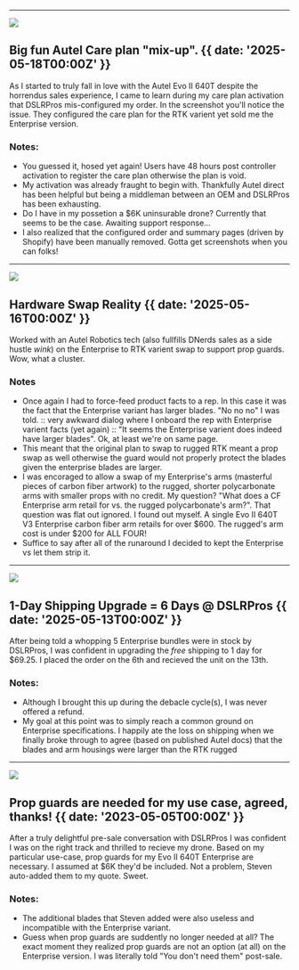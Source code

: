 

---

![](@/images/dslrpros-order-summary-error.png)

## Big fun Autel Care plan "mix-up". {{ date: '2025-05-18T00:00Z' }}

As I started to truly fall in love with the Autel Evo II 640T despite the horrendus sales experience, I came to learn during my care plan activation that DSLRPros mis-configured my order. In the screenshot you'll notice the issue. They configured the care plan for the RTK varient yet sold me the Enterprise version. 

### <SparkleIcon /> Notes:

- You guessed it, hosed yet again! Users have 48 hours post controller activation to register the care plan otherwise the plan is void. 
- My activation was already fraught to begin with. Thankfully Autel direct has been helpful but being a middleman between an OEM and DSLRPros has been exhausting.
- Do I have in my possetion a $6K uninsurable drone? Currently that seems to be the case. Awaiting support response...
- I also realized that the configured order and summary pages (driven by Shopify) have been manually removed. Gotta get screenshots when you can folks!

---

![](@/images/evo-2-enterprise-prop-guard-incompatible.png)

## Hardware Swap Reality {{ date: '2025-05-16T00:00Z' }}

Worked with an Autel Robotics tech (also fullfills DNerds sales as a side hustle *wink*) on the Enterprise to RTK varient swap to support prop guards. Wow, what a cluster.

### <SparkleIcon /> Notes

- Once again I had to force-feed product facts to a rep. In this case it was the fact that the Enterprise variant has larger blades. "No no no" I was told. :: very awkward dialog where I onboard the rep with Enterprise varient facts (yet again) :: "It seems the Enterprise varient does indeed have larger blades". Ok, at least we're on same page.
- This meant that the original plan to swap to rugged RTK meant a prop swap as well otherwise the guard would not properly protect the blades given the enterprise blades are larger.
- I was encoraged to allow a swap of my Enterprise's arms (masterful pieces of carbon fiber artwork) to the rugged, shorter polycarbonate arms with smaller props with no credit. My question? "What does a CF Enterprise arm retail for vs. the rugged polycarbonate's arm?". That question was flat out ignored. I found out myself. A single Evo II 640T V3 Enterprise carbon fiber arm retails for over $600. The rugged's arm cost is under $200 for ALL FOUR!
- Suffice to say after all of the runaround I decided to kept the Enterprise vs let them strip it.
---

![](@/images/1-day-7-day-shipping.png)

## 1-Day Shipping Upgrade = 6 Days @ DSLRPros  {{ date: '2025-05-13T00:00Z' }}

After being told a whopping 5 Enterprise bundles were in stock by DSLRPros, I was confident in upgrading the *free* shipping to 1 day for $69.25. I placed the order on the 6th and recieved the unit on the 13th. 

### <SparkleIcon /> Notes:

- Although I brought this up during the debacle cycle(s), I was never offered a refund.
- My goal at this point was to simply reach a common ground on Enterprise specifications. I happily ate the loss on shipping when we finally broke through to agree (based on published Autel docs) that the blades and arm housings were larger than the RTK rugged

---

![](@/images/evo-2-enterprise-propeller-guards-needed.png)

## Prop guards are needed for my use case, agreed, thanks! {{  date: '2023-05-05T00:00Z' }}

After a truly delightful pre-sale conversation with DSLRPros I was confident I was on the right track and thrilled to recieve my drone. Based on my particular use-case, prop guards for my Evo II 640T Enterprise are necessary. I assumed at $6K they'd be included. Not a problem, Steven auto-added them to my quote. Sweet.

### <SparkleIcon /> Notes:

- The additional blades that Steven added were also useless and incompatible with the Enterprise variant.
- Guess when prop guards are suddently no longer needed at all? The exact moment they realized prop guards are not an option (at all) on the Enterprise version. I was literally told "You don't need them" post-sale.